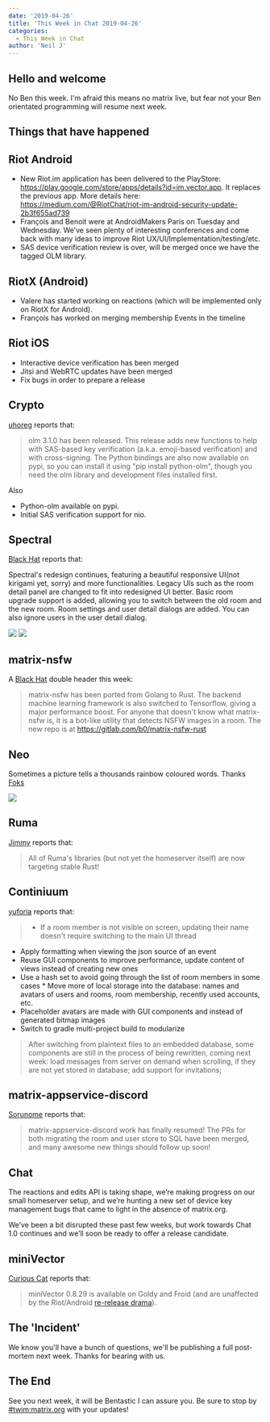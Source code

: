 ```yaml
---
date: '2019-04-26'
title: 'This Week in Chat 2019-04-26'
categories:
  - This Week in Chat
author: 'Neil J'
---
```


## Hello and welcome

No Ben this week. I'm afraid this means no matrix live, but fear not your Ben orientated programming will resume next week.

## Things that have happened

## Riot Android
 * New Riot.im application has been delivered to the PlayStore:  https://play.google.com/store/apps/details?id=im.vector.app. It replaces the previous app. More details here: https://medium.com/@RiotChat/riot-im-android-security-update-2b3f655ad739
 * François and Benoit were at AndroidMakers Paris on Tuesday and Wednesday. We’ve seen plenty of interesting conferences and come back with many ideas to improve Riot UX/UI/Implementation/testing/etc.
 * SAS device verification review is over, will be merged once we have the tagged OLM library.

## RiotX (Android)
 * Valere has started working on reactions (which will be implemented only on RiotX for Android).
 * François has worked on merging membership Events in the timeline

## Riot iOS
 * Interactive device verification has been merged
 * Jitsi and WebRTC updates have been merged
 * Fix bugs in order to prepare a release

## Crypto

[uhoreg] reports that:

> olm 3.1.0 has been released. This release adds new functions to help with SAS-based key verification (a.k.a. emoji-based verification) and with cross-signing. The Python bindings are also now available on pypi, so you can install it using "pip install python-olm", though you need the olm library and development files installed first.

Also
 * Python-olm available on pypi.
 * Initial SAS verification support for nio.


## Spectral
[Black Hat] reports that:

Spectral's redesign continues, featuring a beautiful responsive UI(not kirigami yet, sorry) and more functionalities. Legacy UIs such as the room detail panel are changed to fit into redesigned UI better. Basic room upgrade support is added, allowing you to switch between the old room and the new room. Room settings and user detail dialogs are added. You can also ignore users in the user detail dialog.

![](/blog/spectral.2019-04-26.1.png)
![](/blog/spectral.2019-04-26.2.png)


## matrix-nsfw
A [Black Hat] double header this week:

> matrix-nsfw has been ported from Golang to Rust. The backend machine learning framework is also switched to Tensorflow, giving a major performance boost. For anyone that doesn't know what matrix-nsfw is, it is a bot-like utility that detects NSFW images in a room. The new repo is at https://gitlab.com/b0/matrix-nsfw-rust

## Neo
Sometimes a picture tells a thousands rainbow coloured words. Thanks [Foks]

![](/blog/neo.2019-04-26.png)

## Ruma
[Jimmy] reports that:

>All of Ruma's libraries (but not yet the homeserver itself) are now targeting stable Rust!

## Continiuum
[yuforia] reports that:

>* If a room member is not visible on screen, updating their name doesn't require switching to the main UI thread
* Apply formatting when viewing the json source of an event
* Reuse GUI components to improve performance, update content of views instead of creating new ones
* Use a hash set to avoid going through the list of room members in some cases * Move more of local storage into the database: names and avatars of users and rooms, room membership, recently used accounts, etc.
* Placeholder avatars are made with GUI components and instead of generated bitmap images
* Switch to gradle multi-project build to modularize

>After switching from plaintext files to an embedded database, some components are still in the process of being rewritten, coming next week: load messages from server on demand when scrolling, if they are not yet stored in database; add support for invitations;

## matrix-appservice-discord
[Sorunome] reports that:

> matrix-appservice-discord work has finally resumed! The PRs for both migrating the room and user store to SQL have been merged, and many awesome new things should follow up soon!

## Chat
The reactions and edits API is taking shape, we’re making progress on our small homeserver setup, and we’re hunting a new set of device key management bugs that came to light in the absence of matrix.org.

We’ve been a bit disrupted these past few weeks, but work towards Chat 1.0 continues and we’ll soon be ready to offer a release candidate.

## miniVector
[Curious Cat] reports that:
>miniVector 0.8.29 is available on Goldy and Froid (and are unaffected by the Riot/Android [re-release drama](https://medium.com/@RiotChat/riot-im-android-security-update-2b3f655ad739)).

## The 'Incident'
We know you'll have a bunch of questions, we'll be publishing a full post-mortem next week. Thanks for bearing with us.

## The End

See you next week, it will be Bentastic I can assure you. Be sure to stop by [#twim:matrix.org] with your updates!

[yuforia]: https://to.chat.dingshunyu.top/#/@uforia:matrix.org
[Jimmy]: https://to.chat.dingshunyu.top/#/@jimmycuadra:matrix.org
[uhoreg]: https://to.chat.dingshunyu.top/#/@uhoreg:matrix.org
[Sorunome]: https://to.chat.dingshunyu.top/#/@sorunome:sorunome.de
[Black Hat]: https://to.chat.dingshunyu.top/#/@bhat:encom.eu.org
[neilj]: https://to.chat.dingshunyu.top/#/@neilj:matrix.org
[Foks]: https://to.chat.dingshunyu.top/#/@f0x:lain.haus
[#twim:matrix.org]: https://to.chat.dingshunyu.top/#/#TWIM:matrix.org
[Curious Cat]: https://to.chat.dingshunyu.top/#/@wtp2018:matrix.org